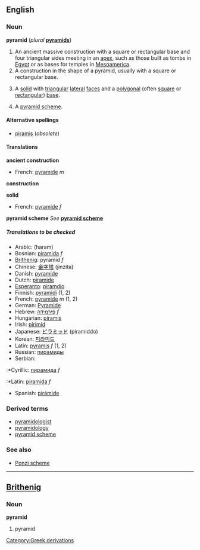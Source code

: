 {{wikipedia}}
==English==
===Noun===
'''pyramid''' (''plural'' '''[[pyramids]]''')

#An ancient massive construction with a square or rectangular base and four triangular sides meeting in an [[apex]], such as those built as tombs in [[Egypt]] or as bases for temples in [[Mesoamerica]].
#A construction in the shape of a pyramid, usually with a square or rectangular base.
#{{geometry}} A [[solid]] with [[triangular]] [[lateral]] [[face]]s and a [[polygonal]] (often [[square]] or [[rectangular]]) [[base]].
#A [[pyramid scheme]].
{{seeCites}}

====Alternative spellings====
*[[piramis]] (''obsolete'')

====Translations====

'''ancient construction'''
{{top}}
*French: [[pyramide]] ''m''
{{mid}}
{{bottom}}

'''construction'''
{{top}}
{{mid}}
{{bottom}}

'''solid'''
{{top}}
*French: [[pyramide]] ''f''
{{mid}}
{{bottom}}

'''pyramid scheme'''
''See'' '''[[pyramid scheme]]'''

=====Translations to be checked=====
<!--Remove this section once all of the translations below have been moved into the tables above.-->
{{checktrans}}

*Arabic: {{ARchar|[[هرم]]}} (haram)
*Bosnian: [[piramida]] ''f''
*[[Brithenig]]: pyramid ''f''
*Chinese: [[金字塔]] (jinzita)
*Danish: [[pyramide]]
*Dutch: [[piramide]]
*[[Esperanto]]: [[piramdio]]
*Finnish: [[pyramidi]] (1, 2)
*French: [[pyramide]] ''m'' (1, 2)
*German: [[Pyramide]]
*Hebrew: [[פירמידה]] ''f''
*Hungarian: [[piramis]]
*Irish: [[pirimid]]
*Japanese: [[ピラミッド]] (piramiddo)
*Korean: [[피라미드]]
*Latin: [[pyramis]] ''f'' (1, 2)
*Russian: [[пирамиды]]
*Serbian:
:*Cyrillic: [[пирамида]] ''f''
:*Latin: [[piramida]] ''f''
*Spanish: [[pirámide]]

===Derived terms===
*[[pyramidologist]]
*[[pyramidology]]
*[[pyramid scheme]]

===See also===
*[[Ponzi scheme]]

----
==[[Brithenig]]==
===Noun===
'''pyramid'''

#pyramid<!--in which sense(s)?-->

[[Category:Greek derivations]]